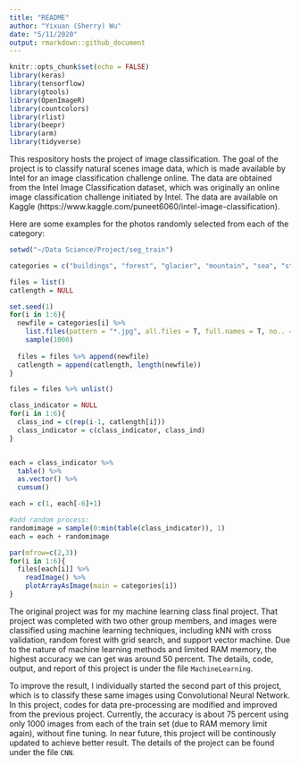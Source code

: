 ```yaml
---
title: "README"
author: "Yixuan (Sherry) Wu"
date: "5/11/2020"
output: rmarkdown::github_document
---
```


```r
knitr::opts_chunk$set(echo = FALSE)
library(keras)
library(tensorflow)
library(gtools)
library(OpenImageR)
library(countcolors)
library(rlist)
library(beepr)
library(arm)
library(tidyverse)
```

This respository hosts the project of image classification. The goal of the project is to classify natural scenes image data, which is made available by Intel for an image classification challenge online. The data are obtained from the Intel Image Classification dataset, which was originally an online image classification challenge initiated by Intel. The data are available on Kaggle (https://www.kaggle.com/puneet6060/intel-image-classification).

Here are some examples for the photos randomly selected from each of the category: 

```r
setwd("~/Data Science/Project/seg_train")

categories = c("buildings", "forest", "glacier", "mountain", "sea", "street")

files = list()
catlength = NULL

set.seed(1)
for(i in 1:6){
  newfile = categories[i] %>%
    list.files(pattern = "*.jpg", all.files = T, full.names = T, no.. = T) %>%
    sample(1000)
  
  files = files %>% append(newfile)
  catlength = append(catlength, length(newfile))
}

files = files %>% unlist()

class_indicator = NULL
for(i in 1:6){
  class_ind = c(rep(i-1, catlength[i]))
  class_indicator = c(class_indicator, class_ind)
}


each = class_indicator %>%
  table() %>%
  as.vector() %>%
  cumsum()

each = c(1, each[-6]+1)

#add random process:
randomimage = sample(0:min(table(class_indicator)), 1)
each = each + randomimage

par(mfrow=c(2,3))
for(i in 1:6){
  files[each[i]] %>%
    readImage() %>%
    plotArrayAsImage(main = categories[i])
}
```



The original project was for my machine learning class final project. That project was completed with two other group members, and images were classified using machine learning techniques, including kNN with cross validation, random forest with grid search, and support vector machine. Due to the nature of machine learning methods and limited RAM memory, the highest accuracy we can get was around 50 percent. The details, code, output, and report of this project is under the file `MachineLearning`. 

To improve the result, I individually started the second part of this project, which is to classify these same images using Convolutional Neural Network. In this project, codes for data pre-processing are  modified and improved from the previous project. Currently, the accuracy is about 75 percent using only 1000 images from each of the train set (due to RAM memory limit again), without fine tuning. In near future, this project will be continously updated to achieve better result. The details of the project can be found under the file `CNN`. 

